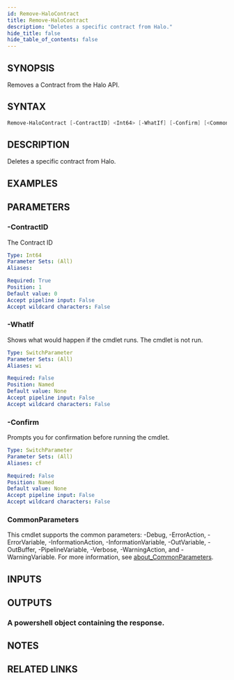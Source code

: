 ```yaml
---
id: Remove-HaloContract
title: Remove-HaloContract
description: "Deletes a specific contract from Halo."
hide_title: false
hide_table_of_contents: false
---
```


## SYNOPSIS

Removes a Contract from the Halo API.

## SYNTAX

```powershell
Remove-HaloContract [-ContractID] <Int64> [-WhatIf] [-Confirm] [<CommonParameters>]
```

## DESCRIPTION

Deletes a specific contract from Halo.

## EXAMPLES

## PARAMETERS

### -ContractID

The Contract ID

```yaml
Type: Int64
Parameter Sets: (All)
Aliases:

Required: True
Position: 1
Default value: 0
Accept pipeline input: False
Accept wildcard characters: False
```

### -WhatIf

Shows what would happen if the cmdlet runs.
The cmdlet is not run.

```yaml
Type: SwitchParameter
Parameter Sets: (All)
Aliases: wi

Required: False
Position: Named
Default value: None
Accept pipeline input: False
Accept wildcard characters: False
```

### -Confirm

Prompts you for confirmation before running the cmdlet.

```yaml
Type: SwitchParameter
Parameter Sets: (All)
Aliases: cf

Required: False
Position: Named
Default value: None
Accept pipeline input: False
Accept wildcard characters: False
```

### CommonParameters

This cmdlet supports the common parameters: -Debug, -ErrorAction, -ErrorVariable, -InformationAction, -InformationVariable, -OutVariable, -OutBuffer, -PipelineVariable, -Verbose, -WarningAction, and -WarningVariable. For more information, see [about_CommonParameters](http://go.microsoft.com/fwlink/?LinkID=113216).

## INPUTS

## OUTPUTS

### A powershell object containing the response.

## NOTES

## RELATED LINKS
